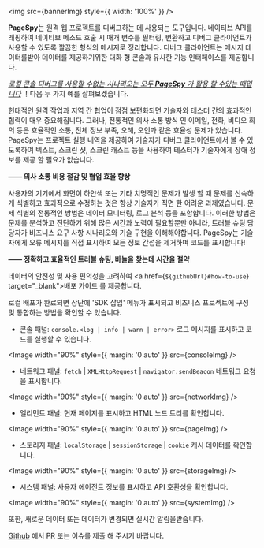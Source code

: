 

<img src={bannerImg} style={{ width: '100%' }} />

<HeaderLink level={2} slug="introduction" children="소개" />

<b>PageSpy</b>는 원격 웹 프로젝트를 디버그하는 데 사용되는 도구입니다. 네이티브 API를 래핑하여 네이티브 메소드 호출 시 매개 변수를 필터링, 변환하고 디버그 클라이언트가 사용할 수 있도록 깔끔한 형식의 메시지로 정리합니다. 디버그 클라이언트는 메시지 데이터를받아 데이터를 제공하기위한 대화 형 콘솔과 유사한 기능 인터페이스를 제공합니다.

<HeaderLink level={2} slug="when-to-use" children="사용 시점" />

<u>*로컬 콘솔 디버그를 사용할 수없는 시나리오는 모두 **PageSpy** 가 활용 할 수있는 때입니다*</u>
！다음 두 가지 예를 살펴보겠습니다.

현대적인 원격 작업과 지역 간 협업이 점점 보편화되면 기술자와 테스터 간의 효과적인 협력이 매우 중요해집니다. 그러나,
전통적인 의사 소통 방식 인 이메일, 전화, 비디오 회의 등은 효율적인 소통, 전체 정보 부족, 오해, 오인과 같은 효율성 문제가 있습니다. PageSpy는 프로젝트 실행 내역을 제공하여 기술자가 디버그 클라이언트에서 볼 수 있도록하여 텍스트, 스크린 샷, 스크린 캐스트 등을 사용하여 테스터가 기술자에게 장애 정보를 제공 할 필요가 없습니다.

<div style={{ textAlign: 'right', marginBottom: 24 }}>
  <strong>—— 의사 소통 비용 절감 및 협업 효율 향상</strong>
</div>

사용자의 기기에서 화면이 하얀색 또는 기타 치명적인 문제가 발생 할 때 문제를 신속하게 식별하고 효과적으로 수정하는 것은 항상 기술자가 직면 한 어려운 과제였습니다.
문제 식별의 전통적인 방법은 데이터 모니터링, 로그 분석 등을 포함합니다. 이러한 방법은 문제를 분석하고 진단하기 위해 많은 시간과 노력이 필요할뿐만 아니라, 트러블 슈팅 담당자가 비즈니스 요구 사항 시나리오와 기술 구현을 이해해야합니다. PageSpy는 기술자에게 오류 메시지를 직접 표시하여 모든 정보 간섭을 제거하며 코드를 표시합니다!

<div style={{ textAlign: 'right', marginBottom: 24 }}>
  <strong>—— 정확하고 효율적인 트러블 슈팅, 바늘을 찾는데 시간을 절약</strong>
</div>

<HeaderLink level={2} slug="how-to-use" children="사용 방법" />

데이터의 안전성 및 사용 편의성을 고려하여 <a href={`${githubUrl}#how-to-use`} target="\_blank">배포 가이드</a> 를 제공합니다.

로컬 배포가 완료되면 상단에 'SDK 삽입' 메뉴가 표시되고 비즈니스 프로젝트에 구성 및 통합하는 방법을 확인할 수 있습니다.

<HeaderLink level={2} slug="feature-overview" children="기능 개요" />

- 콘솔 패널: `console.<log | info | warn | error>` 로그 메시지를 표시하고 코드를 실행할 수 있습니다.

<Image width="90%" style={{ margin: '0 auto' }} src={consoleImg} />

- 네트워크 패널: `fetch` | `XMLHttpRequest` | `navigator.sendBeacon` 네트워크 요청을 표시합니다.

<Image width="90%" style={{ margin: '0 auto' }} src={networkImg} />

- 엘리먼트 패널: 현재 페이지를 표시하고 HTML 노드 트리를 확인합니다.

<Image width="90%" style={{ margin: '0 auto' }} src={pageImg} />

- 스토리지 패널: `localStorage` | `sessionStorage` | `cookie` 캐시 데이터를 확인합니다.

<Image width="90%" style={{ margin: '0 auto' }} src={storageImg} />

- 시스템 패널: 사용자 에이전트 정보를 표시하고 API 호환성을 확인합니다.

<Image width="90%" style={{ margin: '0 auto' }} src={systemImg} />

또한, 새로운 데이터 또는 데이터가 변경되면 실시간 알림을받습니다.

<p style={{ marginTop: 28 }}>
  <a href={githubUrl}>Github</a> 에서 PR 또는 이슈를 제출 해 주시기 바랍니다.
</p>
